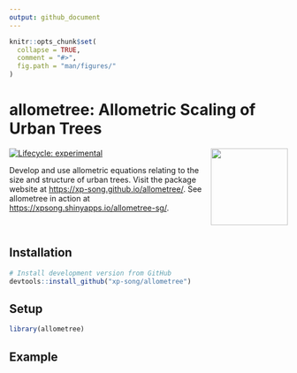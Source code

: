 ```yaml
---
output: github_document
---
```


<!-- README.md is generated from README.Rmd. Please edit that file -->

```r
knitr::opts_chunk$set(
  collapse = TRUE,
  comment = "#>",
  fig.path = "man/figures/"
)
```

# allometree: Allometric Scaling of Urban Trees 
<a href='https://xp-song.github.io/allometree/'><img src='logo.png' align="right" height="139" /></a>


<!-- badges: start -->
[![Lifecycle: experimental](https://img.shields.io/badge/lifecycle-experimental-orange.svg)](https://www.tidyverse.org/lifecycle/#experimental)

<!-- badges: end -->

Develop and use allometric equations relating to the size and structure of urban trees. Visit the package website at <https://xp-song.github.io/allometree/>. See allometree in action at <https://xpsong.shinyapps.io/allometree-sg/>. 

&nbsp;

## Installation

```r
# Install development version from GitHub
devtools::install_github("xp-song/allometree")
```

## Setup

```r
library(allometree)
```

## Example

```r

```



